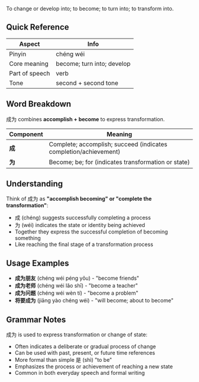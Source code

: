 To change or develop into; to become; to turn into; to transform into.

## Quick Reference

| Aspect         | Info                          |
| -------------- | ----------------------------- |
| Pinyin         | chéng wéi                     |
| Core meaning   | become; turn into; develop    |
| Part of speech | verb                          |
| Tone           | second + second tone          |

## Word Breakdown

成为 combines **accomplish + become** to express transformation.

| Component | Meaning                                                        |
| --------- | -------------------------------------------------------------- |
| **成**    | Complete; accomplish; succeed (indicates completion/achievement)|
| **为**    | Become; be; for (indicates transformation or state)           |

## Understanding

Think of 成为 as **"accomplish becoming" or "complete the transformation"**:

- 成 (chéng) suggests successfully completing a process
- 为 (wéi) indicates the state or identity being achieved
- Together they express the successful completion of becoming something
- Like reaching the final stage of a transformation process

## Usage Examples

- **成为朋友** (chéng wéi péng yǒu) - "become friends"
- **成为老师** (chéng wéi lǎo shī) - "become a teacher"
- **成为问题** (chéng wéi wèn tí) - "become a problem"
- **将要成为** (jiāng yào chéng wéi) - "will become; about to become"

## Grammar Notes

成为 is used to express transformation or change of state:
- Often indicates a deliberate or gradual process of change
- Can be used with past, present, or future time references
- More formal than simple 是 (shì) "to be"
- Emphasizes the process or achievement of reaching a new state
- Common in both everyday speech and formal writing
